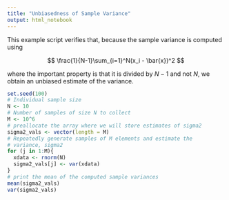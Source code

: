 ```yaml
---
title: "Unbiasedness of Sample Variance"
output: html_notebook
---
```


This example script verifies that, because the sample variance is computed using

$$
\frac{1}{N-1}\sum_{i=1}^N(x_i - \bar{x})^2
$$

where the important property is that it is divided by $N-1$ and not $N$, we obtain an unbiased estimate of the variance.

```r
set.seed(100)
# Individual sample size
N <- 10
# Number of samples of size N to collect
M <- 10^6
# preallocate the array where we will store estimates of sigma2
sigma2_vals <- vector(length = M)
# Repeatedly generate samples of M elements and estimate the
# variance, sigma2
for (j in 1:M){
  xdata <- rnorm(N)
  sigma2_vals[j] <- var(xdata)
}
# print the mean of the computed sample variances
mean(sigma2_vals)
var(sigma2_vals)
```
